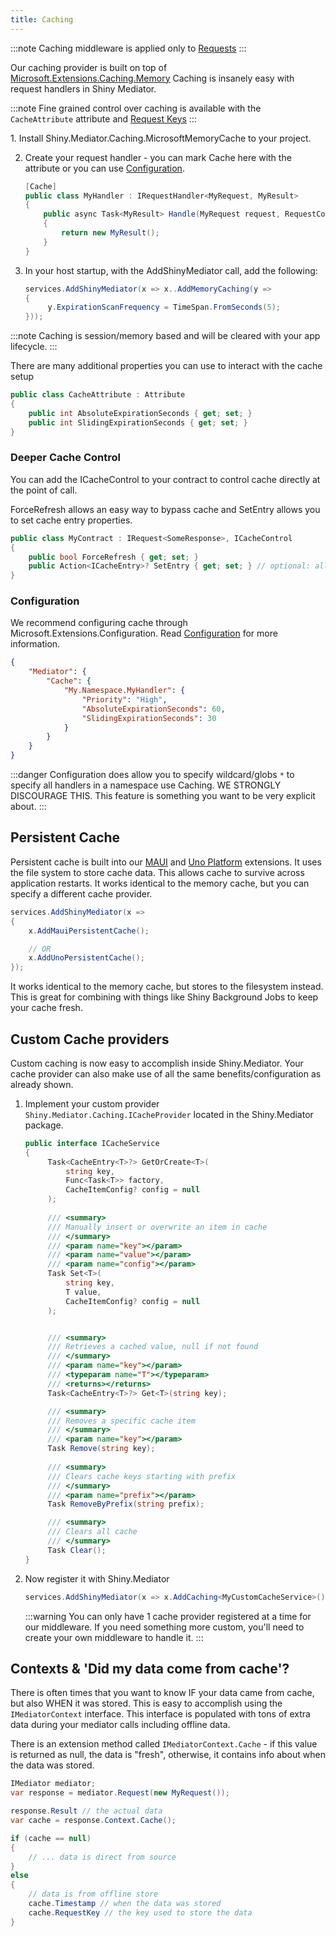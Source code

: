 ```yaml
---
title: Caching
---
```


:::note
Caching middleware is applied only to [Requests](/mediator/requests)
:::

<NugetBadge name="Shiny.Mediator.Caching.MicrosoftMemoryCache" showLabel={true} />

Our caching provider is built on top of [Microsoft.Extensions.Caching.Memory](https://learn.microsoft.com/en-us/dotnet/core/extensions/caching)
Caching is insanely easy with request handlers in Shiny Mediator.

:::note
Fine grained control over caching is available with the `CacheAttribute` attribute and [Request Keys](/mediator/requestkeys)
:::

<Steps>
1. Install Shiny.Mediator.Caching.MicrosoftMemoryCache <NugetBadge name="Shiny.Mediator.Caching.MicrosoftMemoryCache" showLabel={true} /> to your project.

2. Create your request handler - you can mark Cache here with the attribute or you can use [Configuration](./).

   ```csharp
   [Cache]
   public class MyHandler : IRequestHandler<MyRequest, MyResult>
   {
       public async Task<MyResult> Handle(MyRequest request, RequestContext<MyRequest> context, CancellationToken ct)
       {
           return new MyResult();
       }
   }
   ```

3. In your host startup, with the AddShinyMediator call, add the following:

   ```csharp
   services.AddShinyMediator(x => x..AddMemoryCaching(y =>
   {
        y.ExpirationScanFrequency = TimeSpan.FromSeconds(5);
   }));
   ```
</Steps>

:::note
Caching is session/memory based and will be cleared with your app lifecycle. 
:::

There are many additional properties you can use to interact with the cache setup

```csharp
public class CacheAttribute : Attribute
{
    public int AbsoluteExpirationSeconds { get; set; }
    public int SlidingExpirationSeconds { get; set; }
}
```

### Deeper Cache Control

You can add the ICacheControl to your contract to control cache directly at the point of call.

ForceRefresh allows an easy way to bypass cache and SetEntry allows you to set cache entry properties.

```csharp
public class MyContract : IRequest<SomeResponse>, ICacheControl 
{
    public bool ForceRefresh { get; set; }
    public Action<ICacheEntry>? SetEntry { get; set; } // optional: allows you to set cache entry properties
}
```

### Configuration

We recommend configuring cache through Microsoft.Extensions.Configuration.  Read [Configuration](./) for more information.

```json
{
    "Mediator": {
        "Cache": {
            "My.Namespace.MyHandler": {
                "Priority": "High",
                "AbsoluteExpirationSeconds": 60,
                "SlidingExpirationSeconds": 30
            }
        }
    }
}
```

:::danger
Configuration does allow you to specify wildcard/globs `*` to specify all handlers in a namespace use Caching. 
WE STRONGLY DISCOURAGE THIS.  This feature is something you want to be very explicit about.
:::

## Persistent Cache

Persistent cache is built into our [MAUI](/mediator/extensions/maui) and [Uno Platform](/mediator/extensions/unoplatform) extensions.  It uses the file system to store cache data.  This allows cache to survive
across application restarts.  It works identical to the memory cache, but you can specify a different cache provider.

```csharp
services.AddShinyMediator(x => 
{
    x.AddMauiPersistentCache();

    // OR
    x.AddUnoPersistentCache(); 
});

```

It works identical to the memory cache, but stores to the filesystem instead.  This is great for combining with things like Shiny Background Jobs to keep your cache fresh.

## Custom Cache providers

Custom caching is now easy to accomplish inside Shiny.Mediator.  Your cache provider can also make use of all the same benefits/configuration as already shown.


<Steps>

1. Implement your custom provider `Shiny.Mediator.Caching.ICacheProvider` located in the Shiny.Mediator package.
   ```csharp 
   public interface ICacheService
   {
        Task<CacheEntry<T>?> GetOrCreate<T>(
            string key, 
            Func<Task<T>> factory,
            CacheItemConfig? config = null
        );
        
        /// <summary>
        /// Manually insert or overwrite an item in cache
        /// </summary>
        /// <param name="key"></param>
        /// <param name="value"></param>
        /// <param name="config"></param>
        Task Set<T>(
            string key, 
            T value, 
            CacheItemConfig? config = null
        );


        /// <summary>
        /// Retrieves a cached value, null if not found
        /// </summary>
        /// <param name="key"></param>
        /// <typeparam name="T"></typeparam>
        /// <returns></returns>
        Task<CacheEntry<T>?> Get<T>(string key);

        /// <summary>
        /// Removes a specific cache item
        /// </summary>
        /// <param name="key"></param>
        Task Remove(string key);
        
        /// <summary>
        /// Clears cache keys starting with prefix
        /// </summary>
        /// <param name="prefix"></param>
        Task RemoveByPrefix(string prefix);

        /// <summary>
        /// Clears all cache
        /// </summary>
        Task Clear();
   }
   ```

2. Now register it with Shiny.Mediator
    ```csharp
    services.AddShinyMediator(x => x.AddCaching<MyCustomCacheService>());
    ```

    :::warning
    You can only have 1 cache provider registered at a time for our middleware.  If you need something more custom, you'll need to create your own middleware to handle it.
    :::

</Steps>


## Contexts & 'Did my data come from cache'?

There is often times that you want to know IF your data came from cache, but also WHEN it was stored.  This is easy to accomplish using
the `IMediatorContext` interface.  This interface is populated with tons of extra data during your mediator calls including offline data.

There is an extension method called `IMediatorContext.Cache` - if this value is returned as null, the data is "fresh", otherwise, it contains info about
when the data was stored.

```csharp
IMediator mediator;
var response = mediator.Request(new MyRequest());

response.Result // the actual data
var cache = response.Context.Cache();

if (cache == null) 
{
    // ... data is direct from source
}
else 
{
    // data is from offline store
    cache.Timestamp // when the data was stored
    cache.RequestKey // the key used to store the data
}
```